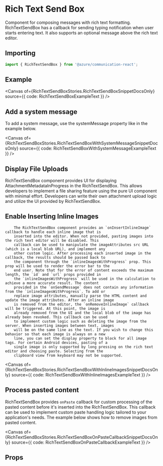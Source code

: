 


<Meta of={RichTextSendBoxStories} />

<SingleLineBetaBanner />

# Rich Text Send Box

Component for composing messages with rich text formatting. RichTextSendBox has a callback for sending typing notification when user starts entering text. It also supports an optional message above the rich text editor.

## Importing

```ts
import { RichTextSendBox } from '@azure/communication-react';
```

## Example

<Canvas of={RichTextSendBoxStories.RichTextSendBoxSnippetDocsOnly} source={{ code: RichTextSendBoxExampleText }} />

## Add a system message

To add a system message, use the systemMessage property like in the example below.

<Canvas
  of={RichTextSendBoxStories.RichTextSendBoxWithSystemMessageSnippetDocsOnly}
  source={{ code: RichTextSendBoxWithSystemMessageExampleText }}
/>

## Display File Uploads

<DetailedBetaBanner />
RichTextSendBox component provides UI for displaying AttachmentMetadataInProgress in the RichTextSendBox. This allows
developers to implement a file sharing feature using the pure UI component with minimal effort. Developers can write
their own attachment upload logic and utilize the UI provided by RichTextSendBox.
<Canvas
  of={RichTextSendBoxStories.RichTextSendBoxAttachmentUploadsSnippetDocsOnly}
  source={{ code: RichTextSendBoxAttachmentUploadsExampleText }}
/>

## Enable Inserting Inline Images

        The RichTextSendBox component provides an `onInsertInlineImage` callback to handle each inline image that is
        inserted into the editor. When not provided, pasting images into the rich text editor will be disabled. This
        callback can be used to manipulate the imageAttributes src URL (which is a local blob URL), and implement any
        other custom logic. After processing each inserted image in the callback, the results should be passed back to
        the component through the `inlineImagesWithProgress` prop. This prop will be used to render the error bar to the
        end user. Note that for the error of content exceeds the maximum length, the `id` and `url` props provided in
        the `inlineImagesWithProgress` will be used in the calculation to achieve a more accurate result. The content
        provided in the `onSendMessage` does not contain any information from the `inlineImagesWithProgress`. To add or
        replace image attributes, manually parse the HTML content and update the image attributes. After an inline image
        is removed from the editor, the `onRemoveInlineImage` callback will be triggered. At this point, the image is
        already removed from the UI and the local blob of the image has already been revoked. This callback can be used
        to implement custom logic such as deleting the image from the server. When inserting images between text, images
        will be on the same line as the text. If you wish to change this behavior so that each image is always on a new
        line, you can set the display property to block for all image tags. For certain Android devices, pasting of a
        single image is only supported by long pressing on the rich text editor and choosing paste. Selecting from the
        clipboard view from keyboard may not be supported.

<Canvas
  of={RichTextSendBoxStories.RichTextSendBoxWithInlineImagesSnippetDocsOnly}
  source={{ code: RichTextSendBoxWithInlineImagesExampleText }}
/>

## Process pasted content

RichTextSendBox provides `onPaste` callback for custom processing of the pasted content before it's inserted into the RichTextSendBox. This callback can be used to implement custom paste handling logic tailored to your application's needs. The example below shows how to remove images from pasted content.

<Canvas
  of={RichTextSendBoxStories.RichTextSendBoxOnPasteCallbackSnippetDocsOnly}
  source={{ code: RichTextSendBoxOnPasteCallbackExampleText }}
/>

## Props

<ArgTypes of={RichTextSendBox} />
